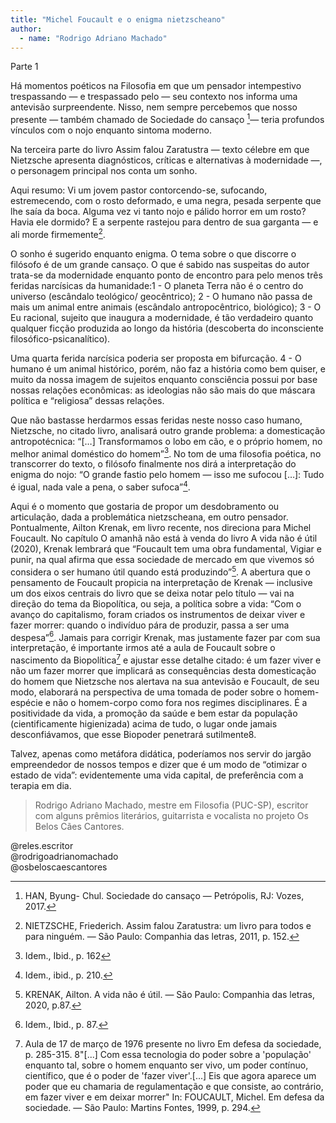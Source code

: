 ```yaml
---
title: "Michel Foucault e o enigma nietzscheano"
author: 
  - name: "Rodrigo Adriano Machado"
---
```


Parte 1

Há momentos poéticos na Filosofia em que um pensador intempestivo trespassando --- e trespassado pelo --- seu contexto nos informa uma antevisão surpreendente. Nisso, nem sempre percebemos que nosso presente --- também chamado de Sociedade do cansaço [^1]--- teria profundos vínculos com o nojo enquanto sintoma moderno.

[^1]: HAN, Byung- Chul. Sociedade do cansaço --- Petrópolis, RJ: Vozes, 2017.

Na terceira parte do livro Assim falou Zaratustra --- texto célebre em que Nietzsche apresenta diagnósticos, críticas e alternativas à modernidade ---, o personagem principal nos conta um sonho.

Aqui resumo: Vi um jovem pastor contorcendo-se, sufocando, estremecendo, com o rosto deformado, e uma negra, pesada serpente que lhe saía da boca. Alguma vez vi tanto nojo e pálido horror em um rosto? Havia ele dormido? E a serpente rastejou para dentro de sua garganta --- e ali morde firmemente[^2].

[^2]: NIETZSCHE, Friederich. Assim falou Zaratustra: um livro para todos e para ninguém. --- São Paulo: Companhia das letras, 2011, p. 152.

O sonho é sugerido enquanto enigma. O tema sobre o que discorre o filósofo é de um grande cansaço. O que é sabido nas suspeitas do autor trata-se da modernidade enquanto ponto de encontro para pelo menos três feridas narcísicas da humanidade:1 - O planeta Terra não é o centro do universo (escândalo teológico/ geocêntrico); 2 - O humano não passa de mais um animal entre animais (escândalo antropocêntrico, biológico); 3 - O Eu racional, sujeito que inaugura a modernidade, é tão verdadeiro quanto qualquer ficção produzida ao longo da história (descoberta do inconsciente filosófico-psicanalítico).

Uma quarta ferida narcísica poderia ser proposta em bifurcação. 4 - O humano é um animal histórico, porém, não faz a história como bem quiser, e muito da nossa imagem de sujeitos enquanto consciência possui por base nossas relações econômicas: as ideologias não são mais do que máscara política e "religiosa" dessas relações.

Que não bastasse herdarmos essas feridas neste nosso caso humano, Nietzsche, no citado livro, analisará outro grande problema: a domesticação antropotécnica: "\[...\] Transformamos o lobo em cão, e o próprio homem, no melhor animal doméstico do homem"[^3]. No tom de uma filosofia poética, no transcorrer do texto, o filósofo finalmente nos dirá a interpretação do enigma do nojo: "O grande fastio pelo homem --- isso me sufocou \[...\]: Tudo é igual, nada vale a pena, o saber sufoca"[^4].

[^3]: Idem., Ibid., p. 162

[^4]: Idem., ibid., p. 210.

Aqui é o momento que gostaria de propor um desdobramento ou articulação, dada a problemática nietzscheana, em outro pensador. Pontualmente, Ailton Krenak, em livro recente, nos direciona para Michel Foucault. No capítulo O amanhã não está à venda do livro A vida não é útil (2020), Krenak lembrará que "Foucault tem uma obra fundamental, Vigiar e punir, na qual afirma que essa sociedade de mercado em que vivemos só considera o ser humano útil quando está produzindo"[^5]. A abertura que o pensamento de Foucault propicia na interpretação de Krenak --- inclusive um dos eixos centrais do livro que se deixa notar pelo título --- vai na direção do tema da Biopolítica, ou seja, a política sobre a vida: "Com o avanço do capitalismo, foram criados os instrumentos de deixar viver e fazer morrer: quando o indivíduo pára de produzir, passa a ser uma despesa"[^6]. Jamais para corrigir Krenak, mas justamente fazer par com sua interpretação, é importante irmos até a aula de Foucault sobre o nascimento da Biopolítica[^7] e ajustar esse detalhe citado: é um fazer viver e não um fazer morrer que implicará as consequências desta domesticação do homem que Nietzsche nos alertava na sua antevisão e Foucault, de seu modo, elaborará na perspectiva de uma tomada de poder sobre o homem-espécie e não o homem-corpo como fora nos regimes disciplinares. É a positividade da vida, a promoção da saúde e bem estar da população (cientificamente higienizada) acima de tudo, o lugar onde jamais desconfiávamos, que esse Biopoder penetrará sutilmente8.

[^5]: KRENAK, Ailton. A vida não é útil. --- São Paulo: Companhia das letras, 2020, p.87.

[^6]: Idem., Ibid., p. 87.

[^7]: Aula de 17 de março de 1976 presente no livro Em defesa da sociedade, p. 285-315. 8\"\[\...\] Com essa tecnologia do poder sobre a \'população\' enquanto tal, sobre o homem enquanto ser vivo, um poder contínuo, científico, que é o poder de \'fazer viver\'.\[\...\] Eis que agora aparece um poder que eu chamaria de regulamentação e que consiste, ao contrário, em fazer viver e em deixar morrer\" In: FOUCAULT, Michel. Em defesa da sociedade. --- São Paulo: Martins Fontes, 1999, p. 294.

Talvez, apenas como metáfora didática, poderíamos nos servir do jargão empreendedor de nossos tempos e dizer que é um modo de "otimizar o estado de vida": evidentemente uma vida capital, de preferência com a terapia em dia.

> Rodrigo Adriano Machado, mestre em Filosofia (PUC-SP), escritor com alguns prêmios literários, guitarrista e vocalista no projeto Os Belos Cães Cantores. 

| \@reles.escritor <a href="https://instagram.com/reles.escritor"><i class="bi bi-instagram"></i></a>
| \@rodrigoadrianomachado <a href="https://instagram.com/rodrigoadrianomachado"><i class="bi bi-instagram"></i></a>
| \@osbeloscaescantores <a href="https://instagram.com/osbeloscaescantores"><i class="bi bi-instagram"></i></a>